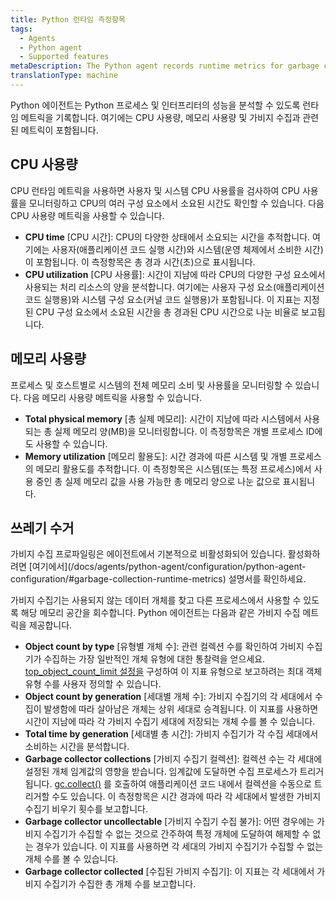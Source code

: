```yaml
---
title: Python 런타임 측정항목
tags:
  - Agents
  - Python agent
  - Supported features
metaDescription: The Python agent records runtime metrics for garbage collection and CPU/ memory usage
translationType: machine
---
```


Python 에이전트는 Python 프로세스 및 인터프리터의 성능을 분석할 수 있도록 런타임 메트릭을 기록합니다. 여기에는 CPU 사용량, 메모리 사용량 및 가비지 수집과 관련된 메트릭이 포함됩니다.

## CPU 사용량

CPU 런타임 메트릭을 사용하면 사용자 및 시스템 CPU 사용률을 검사하여 CPU 사용률을 모니터링하고 CPU의 여러 구성 요소에서 소요된 시간도 확인할 수 있습니다. 다음 CPU 사용량 메트릭을 사용할 수 있습니다.

* **CPU time** \[CPU 시간]: CPU의 다양한 상태에서 소요되는 시간을 추적합니다. 여기에는 사용자(애플리케이션 코드 실행 시간)와 시스템(운영 체제에서 소비한 시간)이 포함됩니다. 이 측정항목은 총 경과 시간(초)으로 표시됩니다.
* **CPU utilization** \[CPU 사용률]: 시간이 지남에 따라 CPU의 다양한 구성 요소에서 사용되는 처리 리소스의 양을 분석합니다. 여기에는 사용자 구성 요소(애플리케이션 코드 실행용)와 시스템 구성 요소(커널 코드 실행용)가 포함됩니다. 이 지표는 지정된 CPU 구성 요소에서 소요된 시간을 총 경과된 CPU 시간으로 나눈 비율로 보고됩니다.

## 메모리 사용량

프로세스 및 호스트별로 시스템의 전체 메모리 소비 및 사용률을 모니터링할 수 있습니다. 다음 메모리 사용량 메트릭을 사용할 수 있습니다.

* **Total physical memory** \[총 실제 메모리]: 시간이 지남에 따라 시스템에서 사용되는 총 실제 메모리 양(MB)을 모니터링합니다. 이 측정항목은 개별 프로세스 ID에도 사용할 수 있습니다.
* **Memory utilization** \[메모리 활용도]: 시간 경과에 따른 시스템 및 개별 프로세스의 메모리 활용도를 추적합니다. 이 측정항목은 시스템(또는 특정 프로세스)에서 사용 중인 총 실제 메모리 값을 사용 가능한 총 메모리 양으로 나눈 값으로 표시됩니다.

## 쓰레기 수거

<Callout variant="important">
  가비지 수집 프로파일링은 에이전트에서 기본적으로 비활성화되어 있습니다. 활성화하려면 [여기에서](/docs/agents/python-agent/configuration/python-agent-configuration/#garbage-collection-runtime-metrics) 설명서를 확인하세요.
</Callout>

가비지 수집기는 사용되지 않는 데이터 개체를 찾고 다른 프로세스에서 사용할 수 있도록 해당 메모리 공간을 회수합니다. Python 에이전트는 다음과 같은 가비지 수집 메트릭을 제공합니다.

* **Object count by type** \[유형별 개체 수]: 관련 컬렉션 수를 확인하여 가비지 수집기가 수집하는 가장 일반적인 개체 유형에 대한 통찰력을 얻으세요. [top_object_count_limit 설정을](/docs/agents/python-agent/configuration/python-agent-configuration/#garbage-collection-runtime-metrics) 구성하여 이 지표 유형으로 보고하려는 최대 객체 유형 수를 사용자 정의할 수 있습니다.
* **Object count by generation** \[세대별 개체 수]: 가비지 수집기의 각 세대에서 수집이 발생함에 따라 살아남은 개체는 상위 세대로 승격됩니다. 이 지표를 사용하면 시간이 지남에 따라 각 가비지 수집기 세대에 저장되는 개체 수를 볼 수 있습니다.
* **Total time by generation** \[세대별 총 시간]: 가비지 수집기가 각 수집 세대에서 소비하는 시간을 분석합니다.
* **Garbage collector collections** \[가비지 수집기 컬렉션]: 컬렉션 수는 각 세대에 설정된 개체 임계값의 영향을 받습니다. 임계값에 도달하면 수집 프로세스가 트리거됩니다. [gc.collect()](https://docs.python.org/3/library/gc.html#gc.collect) 를 호출하여 애플리케이션 코드 내에서 컬렉션을 수동으로 트리거할 수도 있습니다. 이 측정항목은 시간 경과에 따라 각 세대에서 발생한 가비지 수집기 비우기 횟수를 보고합니다.
* **Garbage collector uncollectable** \[가비지 수집기 수집 불가]: 어떤 경우에는 가비지 수집기가 수집할 수 없는 것으로 간주하여 특정 개체에 도달하여 해제할 수 없는 경우가 있습니다. 이 지표를 사용하면 각 세대의 가비지 수집기가 수집할 수 없는 개체 수를 볼 수 있습니다.
* **Garbage collector collected** \[수집된 가비지 수집기]: 이 지표는 각 세대에서 가비지 수집기가 수집한 총 개체 수를 보고합니다.